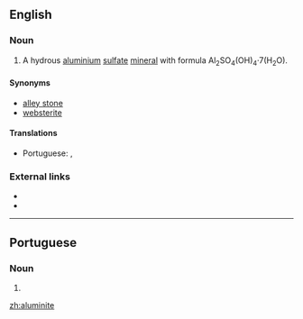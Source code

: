 ==English==

===Noun===
{{en-noun|-}}
{{wikipedia}}

# A hydrous [[aluminium]] [[sulfate]] [[mineral]] with formula Al<sub>2</sub>SO<sub>4</sub>(OH)<sub>4</sub>·7(H<sub>2</sub>O).

====Synonyms====
* [[alley stone]]
* [[websterite]]

====Translations====
{{trans-top|a hydrous aluminium sulfate mineral}}
* Portuguese: {{t|pt|aluminita|f}}, {{t|pt|aluminite|f}}
{{trans-mid}}
{{trans-bottom}}

===External links===
* {{R:WebMineral}}
* {{R:mindat}}

----

==Portuguese==

===Noun===
{{pt-noun|f|-}}

# {{alternative form of|aluminita|lang=pt}}

[[zh:aluminite]]